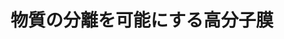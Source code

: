 ﻿---
title: "物質の分離を可能にする高分子膜"
category: "物質理工学院"
vol: 9
interviewee: "小宮山 二郎 "
url: ""
tags: ["分子","物質","高分子","膜"]
pdf: "9-2.pdf"
career: ""
pdfurl: "9-2/9-2.pdf"
preface: ""
---
